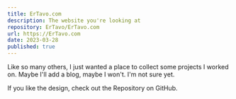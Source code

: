 ```yaml
---
title: ErTavo.com
description: The website you're looking at
repository: ErTavo/ErTavo.com
url: https://ErTavo.com
date: 2023-03-28
published: true
---
```



Like so many others, I just wanted a place to collect some projects I worked on. Maybe I'll add a blog, maybe I won't. I'm not sure yet.

If you like the design, check out the Repository on GitHub.

